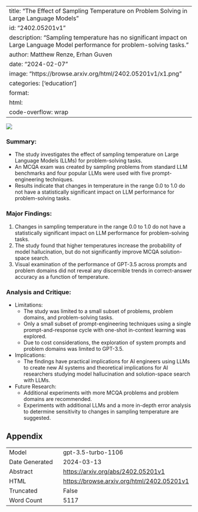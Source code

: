 
---
title: "The Effect of Sampling Temperature on Problem Solving in Large Language Models"
id: "2402.05201v1"
description: "Sampling temperature has no significant impact on Large Language Model performance for problem-solving tasks."
author: Matthew Renze, Erhan Guven
date: "2024-02-07"
image: "https://browse.arxiv.org/html/2402.05201v1/x1.png"
categories: ['education']
format:
  html:
    code-overflow: wrap
---

![](https://browse.arxiv.org/html/2402.05201v1/x1.png)

### **Summary:**
- The study investigates the effect of sampling temperature on Large Language Models (LLMs) for problem-solving tasks.
- An MCQA exam was created by sampling problems from standard LLM benchmarks and four popular LLMs were used with five prompt-engineering techniques.
- Results indicate that changes in temperature in the range 0.0 to 1.0 do not have a statistically significant impact on LLM performance for problem-solving tasks.

### Major Findings:
1. Changes in sampling temperature in the range 0.0 to 1.0 do not have a statistically significant impact on LLM performance for problem-solving tasks.
2. The study found that higher temperatures increase the probability of model hallucination, but do not significantly improve MCQA solution-space search.
3. Visual examination of the performance of GPT-3.5 across prompts and problem domains did not reveal any discernible trends in correct-answer accuracy as a function of temperature.

### Analysis and Critique:
- Limitations:
  - The study was limited to a small subset of problems, problem domains, and problem-solving tasks.
  - Only a small subset of prompt-engineering techniques using a single prompt-and-response cycle with one-shot in-context learning was explored.
  - Due to cost considerations, the exploration of system prompts and problem domains was limited to GPT-3.5.
- Implications:
  - The findings have practical implications for AI engineers using LLMs to create new AI systems and theoretical implications for AI researchers studying model hallucination and solution-space search with LLMs.
- Future Research:
  - Additional experiments with more MCQA problems and problem domains are recommended.
  - Experiments with additional LLMs and a more in-depth error analysis to determine sensitivity to changes in sampling temperature are suggested.

## Appendix

|          |          |
|----------|----------|
| Model     | gpt-3.5-turbo-1106       |
| Date Generated     | 2024-03-13       |
| Abstract | [https://arxiv.org/abs/2402.05201v1](https://arxiv.org/abs/2402.05201v1)        |
| HTML     | [https://browse.arxiv.org/html/2402.05201v1](https://browse.arxiv.org/html/2402.05201v1)       |
| Truncated       | False       |
| Word Count       | 5117       |